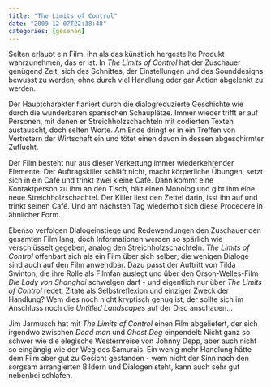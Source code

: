 ```yaml
---
title: "The Limits of Control"
date: "2009-12-07T22:38:48"
categories: [gesehen]
---
```


Selten erlaubt ein Film, ihn als das künstlich hergestellte Produkt wahrzunehmen, das er ist. In *The Limits of Control* hat der Zuschauer genügend Zeit, sich des Schnittes, der Einstellungen und des Sounddesigns bewusst zu werden, ohne durch viel Handlung oder gar Action abgelenkt zu werden.

Der Hauptcharakter flaniert durch die dialogreduzierte Geschichte wie durch die wunderbaren spanischen Schauplätze. Immer wieder trifft er auf Personen, mit denen er Streichholzschachteln mit codierten Texten austauscht, doch selten Worte. Am Ende dringt er in ein Treffen von Vertretern der Wirtschaft ein und tötet einen davon in dessen abgeschirmter Zuflucht.

Der Film besteht nur aus dieser Verkettung immer wiederkehrender Elemente. Der Auftragskiller schläft nicht, macht körperliche Übungen, setzt sich in ein Café und trinkt zwei kleine Café. Dann kommt eine Kontaktperson zu ihm an den Tisch, hält einen Monolog und gibt ihm eine neue Streichholzschachtel. Der Killer liest den Zettel darin, isst ihn auf und trinkt seinen Café. Und am nächsten Tag wiederholt sich diese Procedere in ähnlicher Form.

Ebenso verfolgen Dialogeinstiege und Redewendungen den Zuschauer den gesamten Film lang, doch Informationen werden so spärlich wie verschlüsselt gegeben, analog den Streichholzschachteln. *The Limits of Control* offenbart sich als ein Film über sich selber; die wenigen Dialoge sind auch auf den Film anwendbar. Dazu passt der Auftritt von Tilda Swinton, die ihre Rolle als Filmfan auslegt und über den Orson-Welles-Film *Die Lady von Shanghai* schwelgen darf - und eigentlich nur über *The Limits of Control* redet. Zitate als Selbstreflexion und einziger Zweck der Handlung? Wem dies noch nicht kryptisch genug ist, der sollte sich im Anschluss noch die *Untitled Landscapes* auf der Disc anschauen...

Jim Jarmusch hat mit *The Limits of Control* einen Film abgeliefert, der sich irgendwo zwischen *Dead man* und *Ghost Dog* einpendelt: Nicht ganz so schwer wie die elegische Westernreise von Johnny Depp, aber auch nicht so eingängig wie der Weg des Samurais. Ein wenig mehr Handlung hätte dem Film aber gut zu Gesicht gestanden - wem nicht der Sinn nach den sorgsam arrangierten Bildern und Dialogen steht, kann auch sehr gut nebenbei schlafen.
